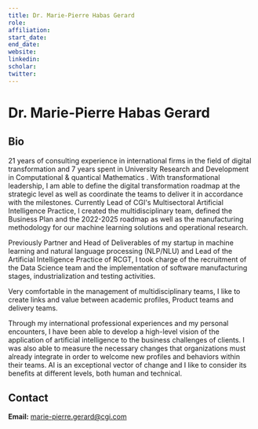 ```yaml
---
title: Dr. Marie-Pierre Habas Gerard
role: 
affiliation: 
start_date: 
end_date:
website:
linkedin: 
scholar: 
twitter: 
---
```


# Dr. Marie-Pierre Habas Gerard

## Bio

21 years of consulting experience in international firms in the field of digital transformation and 7 years spent in University Research and Development in Computational & quantical Mathematics . With transformational leadership, I am able to define the digital transformation roadmap at the strategic level as well as coordinate the teams to deliver it in accordance with the milestones. Currently Lead of CGI's Multisectoral Artificial Intelligence Practice, I created the multidisciplinary team, defined the Business Plan and the 2022-2025 roadmap as well as the manufacturing methodology for our machine learning solutions and operational research.

Previously Partner and Head of Deliverables of my startup in machine learning and natural language processing (NLP/NLU) and Lead of the Artificial Intelligence Practice of RCGT, I took charge of the recruitment of the Data Science team and the implementation of software manufacturing stages, industrialization and testing activities.

Very comfortable in the management of multidisciplinary teams, I like to create links and value between academic profiles, Product teams and delivery teams.

Through my international professional experiences and my personal encounters, I have been able to develop a high-level vision of the application of artificial intelligence to the business challenges of clients. I was also able to measure the necessary changes that organizations must already integrate in order to welcome new profiles and behaviors within their teams. AI is an exceptional vector of change and I like to consider its benefits at different levels, both human and technical.

## Contact

**Email:** marie-pierre.gerard@cgi.com